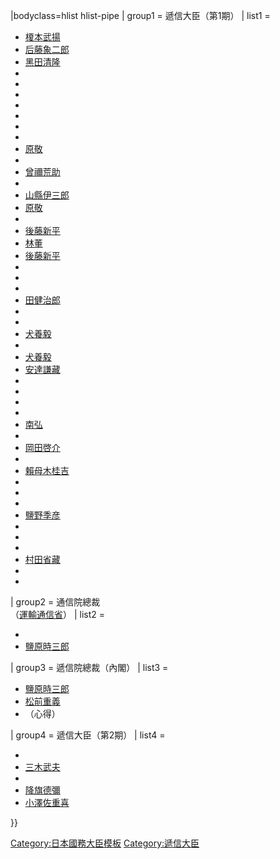 {{Navbox
| name  = 遞信大臣
| title = {{Flagicon|JPN}}[[遞信省 (日本)|遞信大臣]]{{#if:{{{1|}}}|（{{{1|}}}）|}} 
|bodyclass=hlist hlist-pipe
| group1 = 遞信大臣（第1期）
| list1  =
*[[榎本武揚]]
*[[后藤象二郎]]
*[[黑田清隆]]
*{{tsl|ja|渡邊國武||渡邊國武}}
*{{tsl|ja|白根專一||白根專一}}
*{{tsl|ja|野村靖||野村靖}}
*{{tsl|ja|末松謙澄||末松謙澄}}
*{{tsl|ja|林有造||林有造}}
*{{tsl|ja|芳川顯正||芳川顯正}}
*{{tsl|ja|星亨||星亨}}
*[[原敬]]
*{{tsl|ja|芳川顯正||芳川顯正}}
*[[曾禰荒助]]
*{{tsl|ja|大浦兼武||大浦兼武}}
*[[山縣伊三郎]]
*[[原敬]]
*{{tsl|ja|堀田正養||堀田正養}}
*[[後藤新平]]
*[[林董]]
*[[後藤新平]]
*{{tsl|ja|元田肇||元田肇}}
*{{tsl|ja|武富時敏||武富時敏}}
*{{tsl|ja|箕浦勝人||箕浦勝人}}
*[[田健治郎]]
*{{tsl|ja|野田卯太郎||野田卯太郎}}
*{{tsl|ja|前田利定||前田利定}}
*[[犬養毅]]
*{{tsl|ja|藤村義朗 (政治家)||藤村義朗}}
*[[犬養毅]]
*[[安達謙藏]]
*{{tsl|ja|望月圭介||望月圭介}}
*{{tsl|ja|久原房之助||久原房之助}}
*{{tsl|ja|小泉又次郎||小泉又次郎}}
*{{tsl|ja|三土忠造||三土忠造}}
*[[南弘]]
*{{tsl|ja|床次竹二郎||床次竹二郎}}
*[[岡田啟介|岡田啓介]]
*{{tsl|ja|望月圭介||望月圭介}}
*[[賴母木桂吉]]
*{{tsl|ja|山崎達之輔||山崎達之輔}}
*{{tsl|ja|兒玉秀雄||兒玉秀雄}}
*{{tsl|ja|永井柳太郎||永井柳太郎}}
*[[鹽野季彦]]
*{{tsl|ja|田邊治通||田邊治通}}
*{{tsl|ja|永井柳太郎||永井柳太郎}}
*{{tsl|ja|勝正憲||勝正憲}}
*[[村田省藏]]
*{{tsl|ja|寺島健||寺島健}}
*{{tsl|ja|八田嘉明||八田嘉明}}
| group2 = 通信院總裁<br>（[[運輸通信省]]）
| list2  =
*{{tsl|ja|小松茂||小松茂}}
*[[鹽原時三郎]] 
| group3 = 遞信院總裁（內閣）
| list3  =
*[[鹽原時三郎]]
*[[松前重義]]
*（心得）{{tsl|ja|新谷寅三郎||新谷寅三郎}} 
| group4 = 遞信大臣（第2期）
| list4  =
*{{tsl|ja|一松定吉||一松定吉}}
*[[三木武夫]]
*{{tsl|ja|冨吉榮二||冨吉榮二}}
*[[降旗德彌]]
*[[小澤佐重喜]]
}}<noinclude>
[[Category:日本國務大臣模板]]
[[Category:遞信大臣]]
</noinclude>